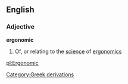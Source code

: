 ==English==
===Adjective===
'''ergonomic'''
#Of, or relating to the [[science]] of [[ergonomics]]
[[Category:Greek derivations]]

[[pl:Ergonomic]]